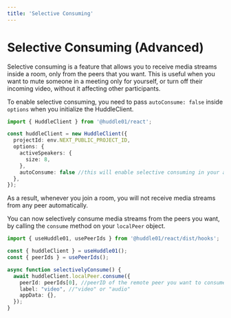 ```yaml
---
title: 'Selective Consuming'
---
```


# Selective Consuming (Advanced)

Selective consuming is a feature that allows you to receive media streams inside a room, only from the peers that you want. This is useful when you want to mute someone in a meeting only for yourself, or turn off their incoming video, without it affecting other participants.

To enable selective consuming, you need to pass `autoConsume: false` inside `options` when you initialize the HuddleClient.

```ts
import { HuddleClient } from '@huddle01/react';

const huddleClient = new HuddleClient({
  projectId: env.NEXT_PUBLIC_PROJECT_ID,
  options: {
    activeSpeakers: {
      size: 8,
    },
    autoConsume: false //this will enable selective consuming in your app
  },
});
```

As a result, whenever you join a room, you will not receive media streams from any peer automatically.

You can now selectively consume media streams from the peers you want, by calling the `consume` method on your `localPeer` object.

```ts
import { useHuddle01, usePeerIds } from '@huddle01/react/dist/hooks';

const { huddleClient } = useHuddle01();
const { peerIds } = usePeerIds();

async function selectivelyConsume() {
  await huddleClient.localPeer.consume({
    peerId: peerIds[0], //peerID of the remote peer you want to consume mediastream from
    label: "video", //"video" or "audio"
    appData: {},
  });
}
```